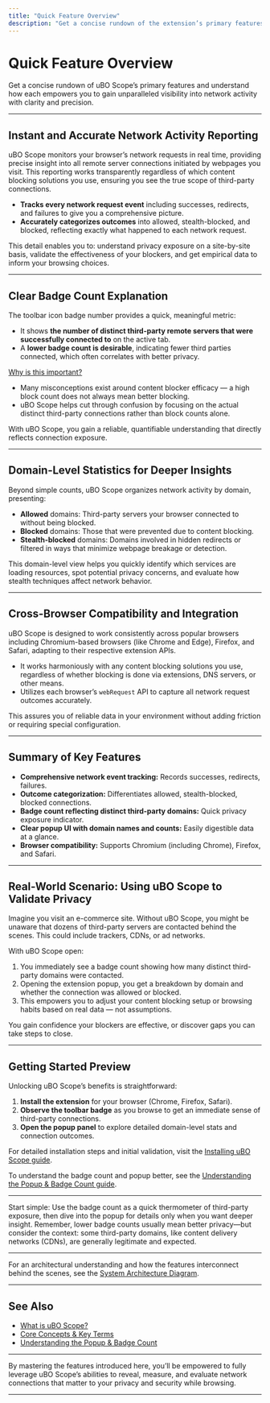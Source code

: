 ```yaml
---
title: "Quick Feature Overview"
description: "Get a concise rundown of the extension’s primary features: accurate network activity reporting, badge count explanation, domain-level stats, and compatibility with various browsers and blocking solutions."
---
```


# Quick Feature Overview

Get a concise rundown of uBO Scope’s primary features and understand how each empowers you to gain unparalleled visibility into network activity with clarity and precision.

---

## Instant and Accurate Network Activity Reporting

uBO Scope monitors your browser’s network requests in real time, providing precise insight into all remote server connections initiated by webpages you visit. This reporting works transparently regardless of which content blocking solutions you use, ensuring you see the true scope of third-party connections.

- **Tracks every network request event** including successes, redirects, and failures to give you a comprehensive picture.
- **Accurately categorizes outcomes** into allowed, stealth-blocked, and blocked, reflecting exactly what happened to each network request.

This detail enables you to: understand privacy exposure on a site-by-site basis, validate the effectiveness of your blockers, and get empirical data to inform your browsing choices.

---

## Clear Badge Count Explanation

The toolbar icon badge number provides a quick, meaningful metric:

- It shows **the number of distinct third-party remote servers that were successfully connected to** on the active tab.
- A **lower badge count is desirable**, indicating fewer third parties connected, which often correlates with better privacy.

<u>Why is this important?</u>

- Many misconceptions exist around content blocker efficacy — a high block count does not always mean better blocking.
- uBO Scope helps cut through confusion by focusing on the actual distinct third-party connections rather than block counts alone.

With uBO Scope, you gain a reliable, quantifiable understanding that directly reflects connection exposure.

---

## Domain-Level Statistics for Deeper Insights

Beyond simple counts, uBO Scope organizes network activity by domain, presenting:

- **Allowed** domains: Third-party servers your browser connected to without being blocked.
- **Blocked** domains: Those that were prevented due to content blocking.
- **Stealth-blocked** domains: Domains involved in hidden redirects or filtered in ways that minimize webpage breakage or detection.

This domain-level view helps you quickly identify which services are loading resources, spot potential privacy concerns, and evaluate how stealth techniques affect network behavior.

---

## Cross-Browser Compatibility and Integration

uBO Scope is designed to work consistently across popular browsers including Chromium-based browsers (like Chrome and Edge), Firefox, and Safari, adapting to their respective extension APIs.

- It works harmoniously with any content blocking solutions you use, regardless of whether blocking is done via extensions, DNS servers, or other means.
- Utilizes each browser’s `webRequest` API to capture all network request outcomes accurately.

This assures you of reliable data in your environment without adding friction or requiring special configuration.

---

## Summary of Key Features

- **Comprehensive network event tracking:** Records successes, redirects, failures.
- **Outcome categorization:** Differentiates allowed, stealth-blocked, blocked connections.
- **Badge count reflecting distinct third-party domains:** Quick privacy exposure indicator.
- **Clear popup UI with domain names and counts:** Easily digestible data at a glance.
- **Browser compatibility:** Supports Chromium (including Chrome), Firefox, and Safari.

---

## Real-World Scenario: Using uBO Scope to Validate Privacy

Imagine you visit an e-commerce site. Without uBO Scope, you might be unaware that dozens of third-party servers are contacted behind the scenes. This could include trackers, CDNs, or ad networks.

With uBO Scope open:

1. You immediately see a badge count showing how many distinct third-party domains were contacted.
2. Opening the extension popup, you get a breakdown by domain and whether the connection was allowed or blocked.
3. This empowers you to adjust your content blocking setup or browsing habits based on real data — not assumptions.

You gain confidence your blockers are effective, or discover gaps you can take steps to close.

---

## Getting Started Preview

Unlocking uBO Scope’s benefits is straightforward:

1. **Install the extension** for your browser (Chrome, Firefox, Safari).
2. **Observe the toolbar badge** as you browse to get an immediate sense of third-party connections.
3. **Open the popup panel** to explore detailed domain-level stats and connection outcomes.

For detailed installation steps and initial validation, visit the [Installing uBO Scope guide](../../getting_started/setup_and_installation/browser_installation).

To understand the badge count and popup better, see the [Understanding the Popup & Badge Count guide](../../guides/getting-started/understand-popup-badge).

---

<Tip>
Start simple: Use the badge count as a quick thermometer of third-party exposure, then dive into the popup for details only when you want deeper insight.
</Tip>

<Tip>
Remember, lower badge counts usually mean better privacy—but consider the context: some third-party domains, like content delivery networks (CDNs), are generally legitimate and expected.
</Tip>

---

For an architectural understanding and how the features interconnect behind the scenes, see the [System Architecture Diagram](/overview/architecture-and-how-it-works/system-architecture-diagram).


---

## See Also

- [What is uBO Scope?](/overview/getting-started/what-is-ubo-scope)
- [Core Concepts & Key Terms](/overview/getting-started/core-concepts-and-terminology)
- [Understanding the Popup & Badge Count](/guides/getting-started/understand-popup-badge)

---

By mastering the features introduced here, you’ll be empowered to fully leverage uBO Scope’s abilities to reveal, measure, and evaluate network connections that matter to your privacy and security while browsing.


---

